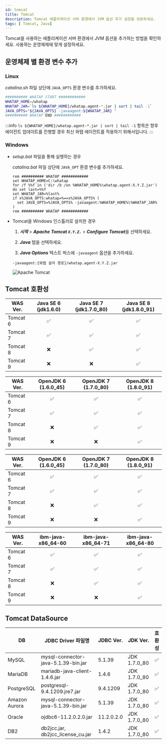 ```yaml
---
id: tomcat
title: Tomcat
description: Tomcat 애플리케이션 서버 환경에서 JVM 옵션 추가 설정을 완료하세요.
tags: [ Tomcat, Java]
---
```


Tomcat을 사용하는 애플리케이션 서버 환경에서 JVM 옵션을 추가하는 방법을 확인하세요. 사용하는 운영체제에 맞게 설정하세요.

## 운영체제 별 환경 변수 추가

### **Linux**

*catalina.sh* 파일 상단에 ```JAVA_OPTS``` 환경 변수를 추가하세요.

```bash title='{Tomcat 설치 경로}/bin/catalina.sh' showLineNumbers
########## WHATAP START ############
WHATAP_HOME=/whatap
WHATAP_JAR=`ls ${WHATAP_HOME}/whatap.agent-*.jar | sort | tail -1`
JAVA_OPTS="${JAVA_OPTS} -javaagent:${WHATAP_JAR} "
########## WHATAP END ############
```

:::info
```ls ${WHATAP_HOME}/whatap.agent-*.jar | sort | tail -1``` 항목은 향후 에이전트 업데이트를 진행할 경우 최신 와탭 에이전트를 적용하기 위해서입니다.
:::

### **Windows**

* *setup.bat* 파일을 통해 실행하는 경우

  *catalina.bat* 파일 상단에 ```JAVA_OPT``` 환경 변수를 추가하세요.

  ```batch title='{Tomcat 설치 경로}/bin/catalina.bat' {2} showLineNumbers
  rem ########## WHATAP ############
  set WHATAP_HOME=C:\whatap
  for /f %%f in ('dir /b /on %WHATAP_HOME%\whatap.agent-X.Y.Z.jar') do set last=%%f
  set WHATAP_JAR=%last%
  if x%JAVA_OPTS:whatap=%==x%JAVA_OPTS% (
    set JAVA_OPTS=%JAVA_OPTS% -javaagent:%WHATAP_HOME%\%WHATAP_JAR%
  )
  rem ########## WHATAP ############
  ```

* Tomcat을 Windows 인스톨러로 설치한 경우

  1. ***시작*** > ***Apache Tomcat ```X.Y.Z.```*** > ***Configure Tomcat***을 선택하세요.

  1. ***Java*** 탭을 선택하세요.

  1. ***Java Options*** 텍스트 박스에 ```-javaagent``` 옵션을 추가하세요.

  ```text
  -javaagent:{와탭 설치 경로}/whatap.agent-X.Y.Z.jar
  ```

  ![Apache Tomcat](https://img.whatap.io/media/images/tomcat-win.png)

## Tomcat 호환성

| WAS Ver. | Java SE 6 (jdk1.6.0) | Java SE 7 (jdk1.7.0_80) | Java SE 8 (jdk1.8.0_91) |
| -------- | :------------------: | :---------------------: | :---------------------: |
| Tomcat 6 | ✅                   | ✅                      | ✅                      |
| Tomcat 7 | ✅                   | ✅                      | ✅                      |
| Tomcat 8 | ❌                   | ✅                      | ✅                      |
| Tomcat 9 | ❌                   | ❌                      | ✅                      |

| WAS Ver. | OpenJDK 6 (1.6.0_45) | OpenJDK 7 (1.7.0_80) | OpenJDK 8 (1.8.0_91) |
| -------- | :------------------: | :------------------: | :------------------: |
| Tomcat 6 | ✅                   | ✅                   | ✅                   |
| Tomcat 7 | ✅                   | ✅                   | ✅                   |
| Tomcat 8 | ❌                   | ✅                   | ✅                   |
| Tomcat 9 | ❌                   | ❌                   | ✅                   |

| WAS Ver. | OpenJDK 6 (1.6.0_45) | OpenJDK 7 (1.7.0_80) | OpenJDK 8 (1.8.0_91) |
| -------- | :------------------: | :------------------: | :------------------: |
| Tomcat 6 | ✅                   | ✅                   | ✅                   |
| Tomcat 7 | ✅                   | ✅                   | ✅                   |
| Tomcat 8 | ❌                   | ✅                   | ✅                   |
| Tomcat 9 | ❌                   | ❌                   | ✅                   |

| WAS Ver. | ibm-java-x86_64-60 | ibm-java-x86_64-71 | ibm-java-x86_64-80 |
| -------- | :----------------: | :----------------: | :----------------: |
| Tomcat 6 | ✅                 | ✅                 | ✅                 |
| Tomcat 7 | ✅                 | ✅                 | ✅                 |
| Tomcat 8 | ❌                 | ✅                 | ✅                 |
| Tomcat 9 | ❌                 | ❌                 | ✅                 |

## Tomcat DataSource
|DB|JDBC Driver 파일명|JDBC Ver.|JDK Ver.|호환성|
|--|--|--|--|:--:|
|MySQL|mysql-connector-java-5.1.39-bin.jar|5.1.39|JDK 1.7.0_80|✅|
|MariaDB|mariadb-java-client-1.4.6.jar|1.4.6|JDK 1.7.0_80|✅|
|PostgreSQL|postgresql-9.4.1209.jre7.jar|9.4.1209|JDK 1.7.0_80|✅|
|Amazon Aurora|mysql-connector-java-5.1.39-bin.jar|5.1.39|JDK 1.7.0_80|✅|
|Oracle|ojdbc6-11.2.0.2.0.jar|11.2.0.2.0|JDK 1.7.0_80|✅|
|DB2|db2jcc.jar, db2jcc_license_cu.jar|1.4.2|JDK 1.7.0_80|✅|